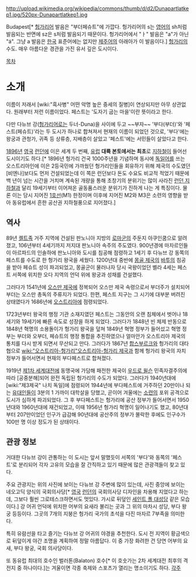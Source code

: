 http://upload.wikimedia.org/wikipedia/commons/thumb/d/d2/Dunapartlatkep1.jpg/520px-Dunapartlatkep1.jpg

Budapest[* [[헝가리어]] 발음은 "부더페슈트"에 가깝다. 헝가리어의 s는 [[영어]]의 sh처럼 발음되는 반면에 sz은 s처럼 발음되기 때문이다. 헝가리어에서 "ㅏ" 발음은 "a"가 아닌 "á". 그냥 a 발음은 [[한국]] 표준어에는 없지만 [[제주어]]의 아래아가 이 발음이다.] [[헝가리]]의 수도. 매우 아름다운 경관을 가진 유서 깊은 도시이다.

[[목차]]
= 소개 =
이름이 저래서 [wiki:"흑사병" 어떤 악명 높은 중세의 질병]이 연상되지만 아무 상관없다. 원래부터 저런 이름이었다. 페스트는 '도자기 굽는 마을'이란 뜻이라고 한다.

다만 다뉴브 강([[헝가리어]]로는 두너-Duna)을 사이에 두고 ~~부자~~ '부다(부더)'와 '페스트(페슈트)'라는 두 도시가 하나로 합쳐져서 현재의 이름이 되었던 것으로, '부다'에는 왕궁과 관청가, 귀족 등 상류층, 지배층이 살았고 '페스트'에는 서민들이 살았다고 한다.

[[1896년]] [[영국]] [[런던]]에 이은 세계 두 번째, [[유럽]] '''대륙 본토에서는 최초'''로 [[지하철]]이 들어선 도시이기도 하다.[* 1896년 헝가리 건국 1000주년을 기념하며 동시에 [[독일어]]를 쓰는 오스트리아인에 이은 2등국민에 가까웠던 헝가리인들을 회유하기 위해 제국의 수도였던 [비엔나]보다도 먼저 건설되었는데 이 쪽은 런던보다 돈도 수요도 비교적 적었기 때문에 백 년이 넘는 시간을 거치며 계속된 개량을 통해 초창기의 분위기는 많이 사라진 [[런던 지하철]]과 달리 19세기부터 이어져온 골동품스러운 분위기가 진하게 나는 게 특징이다. 물론 이는 당시 지어진 [[1호선]](M1) 한정이며 이후에 지어진 M2와 M3은 소련의 영향을 받아 동유럽에서 흔한 공산권 지하철풍으로 지어졌다.]
== 역사 ==
89년 [[켈트]]족 거주 지역에 건설된 판노니아 지방의 [[로마]]군의 주둔지 아쿠인쿰으로 알려졌고, 106년부터 4세기까지 저지대 판노니아 속주의 주도였다. 900년경에 마자르인들이 아르파드의 인솔하에 판노니아와 도시를 침공해 점령하고 1세기 후 다뉴브 강 동쪽의 페스트를 수도로 한 헝가리 왕국을 세웠다. 1200년대 중반에 [[몽골 제국]]의 [[바투]]의 침공을 받아 페슈트 성이 파괴되었고, 몽골군이 물러나자 당시 국왕이었던 벨라 4세는 페스트 서쪽에 위치한 오다 지역의 언덕 위에 왕궁과 성채를 건설했다.

그러다가 1541년에 [[오스만 제국]]에 정복되어 오스만 제국 속령으로서 부더주가 설치되어 부더는 오스만 총독의 주류지가 되었다. 한편, 페스트 지구는 그 시기에 대부분 버려진 상태였다가 1686년에 [[오스트리아]]에 점령되었다.

1723년부터 왕국의 행정 기관 소재지였던 페스트는 그동안의 오랜 침체에서 벗어나 18세기와 19세기에 빠른 속도로 성장을 하게 되었다. 그러다가 1848년 빈 체제 반동으로 1848년 혁명의 소용돌이가 헝가리 왕국을 덮쳐 1849년 혁명 정부가 들어섰고 혁명 정부는 부더와 오부더, 페슈트의 행정 통합을 추진하였으나 얼마안가 오스트리아 제국의 통치를 다시 받게 되면서 무산되고 만다. 그러다가 1867년 [[합스부르크]]와 헝가리의 대타협으로 [[wiki:"오스트리아-헝가리"오스트리아-헝가리 제국]]과 함께 헝가리 왕국의 자치 정부가 들어서면서 현재의 부다페스트로 합쳐졌다.

1919년 [[제1차 세계대전]]에 동맹국에 가담해 패전한 제국이 [[우드로 윌슨]] 민족자결주의에 따라 [공중분해]되어 완전 독립된 헝가리의 수도가 되었다. 그러다가 1940년대에 [wiki:"제3제국" 나치 독일]에 점령되어 1944년에 부다페스트에 거주하던 20만이나 되는 [[유대인]]들이 3분의 1 가까이 대학살을 당했고, 곧이어 겨울에는 [[소련]]의 포위 공격으로 도시가 심하게 파괴되었다. 그 후 부다페스트는 헝가리에 공산 정부가 들어서면서 1950년대와 1960년대에 재건되었고, 이때 1956년 헝가리 혁명이 일어나기도 했고, 80년대부터 207만이었던 인구가 급감해 90년대에 공산주의 정부가 몰락한 후에도 인구수가 100만 명 이상 정도가 된 상태이다.
== 관광 정보 ==
거대한 다뉴브 강이 관통하는 이 도시는 앞서 말했듯이 서쪽의 '부다'와 동쪽의 '페스트'로 분리되어 각자 고유의 모습을 잘 간직하고 있기 때문에 많은 관광객들이 찾고 있다.

주요 관광지는 위의 사진에 보이는 다뉴브 강 주변에 많이 있는데, 사진 중앙에 보이는 네오고딕 양식의 국회의사당[* [[영국]] [[런던]]의 국회의사당 디자인을 차용해 지었다고 하는데, 그보다 훨씬 그로테스크하면서도 멋있다. 가시로 뒤덮인 [[세인트 폴 대성당]] 같은 모습이다.] 강 어귀 언덕에 위치한 어부의 요새라 불리는 곳과 그 위의 마차시 성당, 부다 왕궁 등등이다. 그곳의 7개의 지붕은 헝가리 국가의 초석을 다진 마자르 7부족을 의미한다.

특히 유람선을 타고 즐기는 다뉴브 강 어귀의 야경을 추천한다. 도시 전 지역이 황금색으로 뒤덮이게 야간 조명을 계획하여 정말 아름답다. 이 중 가장 화려한 건 당연 어부의 요새, 부다 왕궁, 국회 의사당이다.

또 동유럽 최대의 호수인 벌러톤(Balaton) 호수[* 이 호숫가는 2차 세계대전 최후의 격전지 중 하나이다.]는 겨울이면 각종 축제와 스포츠가 열리는 명소이기도 하다.
[[각주]]
